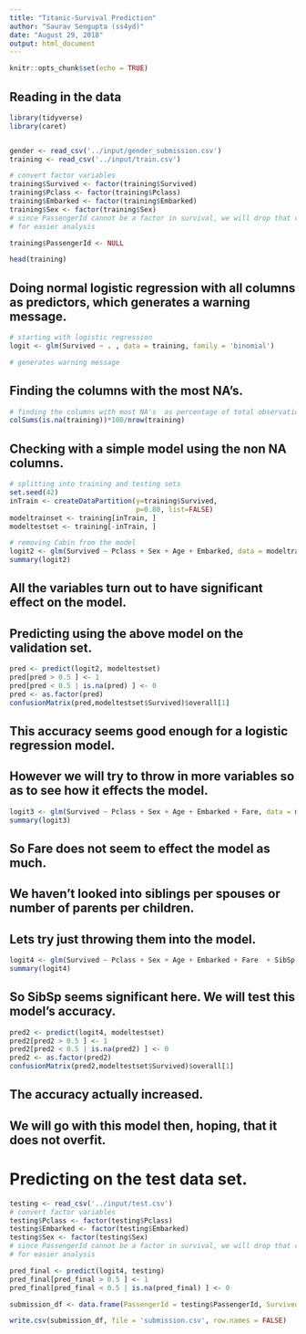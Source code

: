 ```yaml
---
title: "Titanic-Survival Prediction"
author: "Saurav Sengupta (ss4yd)"
date: "August 29, 2018"
output: html_document
---
```


```r
knitr::opts_chunk$set(echo = TRUE)
```

## Reading in the data

```r
library(tidyverse)
library(caret)


gender <- read_csv('../input/gender_submission.csv')
training <- read_csv('../input/train.csv')

# convert factor variables
training$Survived <- factor(training$Survived)
training$Pclass <- factor(training$Pclass)
training$Embarked <- factor(training$Embarked)
training$Sex <- factor(training$Sex)
# since PassengerId cannot be a factor in survival, we will drop that column
# for easier analysis

training$PassengerId <- NULL

head(training)
```

## Doing normal logistic regression with all columns as predictors, which generates a warning message.
```r
# starting with logistic regression
logit <- glm(Survived ~ . , data = training, family = 'binomial')

# generates warning message
```

## Finding the columns with the most NA's.
```r
# finding the columns with most NA's  as percentage of total observations
colSums(is.na(training))*100/nrow(training)
```

## Checking with a simple model using the non NA columns.
```r
# splitting into training and testing sets
set.seed(42)
inTrain <- createDataPartition(y=training$Survived,
                               p=0.80, list=FALSE)
modeltrainset <- training[inTrain, ]
modeltestset <- training[-inTrain, ]

# removing Cabin from the model
logit2 <- glm(Survived ~ Pclass + Sex + Age + Embarked, data = modeltrainset, family = 'binomial')
summary(logit2)
```

## All the variables turn out to have significant effect on the model.
## Predicting using the above model on the validation set.

```r
pred <- predict(logit2, modeltestset)
pred[pred > 0.5 ] <- 1
pred[pred < 0.5 | is.na(pred) ] <- 0
pred <- as.factor(pred)
confusionMatrix(pred,modeltestset$Survived)$overall[1]
```
## This accuracy seems good enough for a logistic regression model.
## However we will try to throw in more variables so as to see how it effects the model.

```r
logit3 <- glm(Survived ~ Pclass + Sex + Age + Embarked + Fare, data = modeltrainset, family = 'binomial')
summary(logit3)
```
## So Fare does not seem to effect the model as much.

## We haven't looked into siblings per spouses or number of parents per children.
## Lets try just throwing them into the model.
```r
logit4 <- glm(Survived ~ Pclass + Sex + Age + Embarked + Fare  + SibSp, data = modeltrainset, family = 'binomial')
summary(logit4)
```
## So SibSp seems significant here. We will test this model's accuracy.

```r
pred2 <- predict(logit4, modeltestset)
pred2[pred2 > 0.5 ] <- 1
pred2[pred2 < 0.5 | is.na(pred2) ] <- 0
pred2 <- as.factor(pred2)
confusionMatrix(pred2,modeltestset$Survived)$overall[1]
```

## The accuracy actually increased.
## We will go with this model then, hoping, that it does not overfit.

# Predicting on the test data set.
```r
testing <- read_csv('../input/test.csv')
# convert factor variables
testing$Pclass <- factor(testing$Pclass)
testing$Embarked <- factor(testing$Embarked)
testing$Sex <- factor(testing$Sex)
# since PassengerId cannot be a factor in survival, we will drop that column
# for easier analysis

pred_final <- predict(logit4, testing)
pred_final[pred_final > 0.5 ] <- 1
pred_final[pred_final < 0.5 | is.na(pred_final) ] <- 0

submission_df <- data.frame(PassengerId = testing$PassengerId, Survived = as.numeric(pred_final))

write.csv(submission_df, file = 'submission.csv', row.names = FALSE)
```


